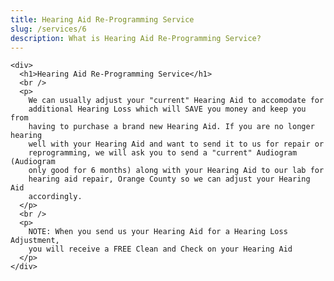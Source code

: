 ```yaml
---
title: Hearing Aid Re-Programming Service
slug: /services/6
description: What is Hearing Aid Re-Programming Service?
---
```


    <div>
      <h1>Hearing Aid Re-Programming Service</h1>
      <br />
      <p>
        We can usually adjust your "current" Hearing Aid to accomodate for
        additional Hearing Loss which will SAVE you money and keep you from
        having to purchase a brand new Hearing Aid. If you are no longer hearing
        well with your Hearing Aid and want to send it to us for repair or
        reprogramming, we will ask you to send a "current" Audiogram (Audiogram
        only good for 6 months) along with your Hearing Aid to our lab for
        hearing aid repair, Orange County so we can adjust your Hearing Aid
        accordingly.
      </p>
      <br />
      <p>
        NOTE: When you send us your Hearing Aid for a Hearing Loss Adjustment,
        you will receive a FREE Clean and Check on your Hearing Aid
      </p>
    </div>
